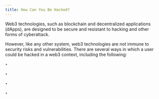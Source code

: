```yaml
---
title: How Can You Be Hacked?
---
```


Web3 technologies, such as blockchain and decentralized applications (dApps), are designed to be secure and resistant to hacking and other forms of cyberattack.

However, like any other system, web3 technologies are not immune to security risks and vulnerabilities. There are several ways in which a user could be hacked in a web3 context, including the following:

‣ <Nutshell glossaryEntry="content/glossary/CH2-Executing-Malicious-Transactions.mdx" children="Executing Malicious Transactions" />&#x20;

‣ <Nutshell children="Phishing Attacks" glossaryEntry="content/glossary/Phishing-Attacks.mdx" />&#x20;

‣ <Nutshell children="Malware" glossaryEntry="content/glossary/Malware.mdx" />

‣ <Nutshell children="Vulnerabilities in web3 applications (dApps)" glossaryEntry="content/glossary/Vulnerabilities-in-web3-applications-dApps.mdx" />
